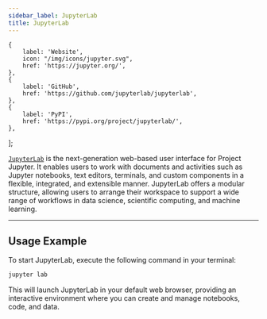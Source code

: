 ```yaml
---
sidebar_label: JupyterLab
title: JupyterLab
---
```



    {
        label: 'Website',
        icon: "/img/icons/jupyter.svg",
        href: 'https://jupyter.org/',
    },
    {
        label: 'GitHub',
        href: 'https://github.com/jupyterlab/jupyterlab',
    },
    {
        label: 'PyPI',
        href: 'https://pypi.org/project/jupyterlab/',
    },
];

<ToolTags toolName="JupyterLab" />

<ToolLinks links={links} />

[`JupyterLab`](https://jupyter.org/) is the next-generation web-based user interface for Project Jupyter. It enables users to work with documents and activities such as Jupyter notebooks, text editors, terminals, and custom components in a flexible, integrated, and extensible manner. JupyterLab offers a modular structure, allowing users to arrange their workspace to support a wide range of workflows in data science, scientific computing, and machine learning.

---

## Usage Example

To start JupyterLab, execute the following command in your terminal:

```bash
jupyter lab
```

This will launch JupyterLab in your default web browser, providing an interactive environment where you can create and manage notebooks, code, and data.
